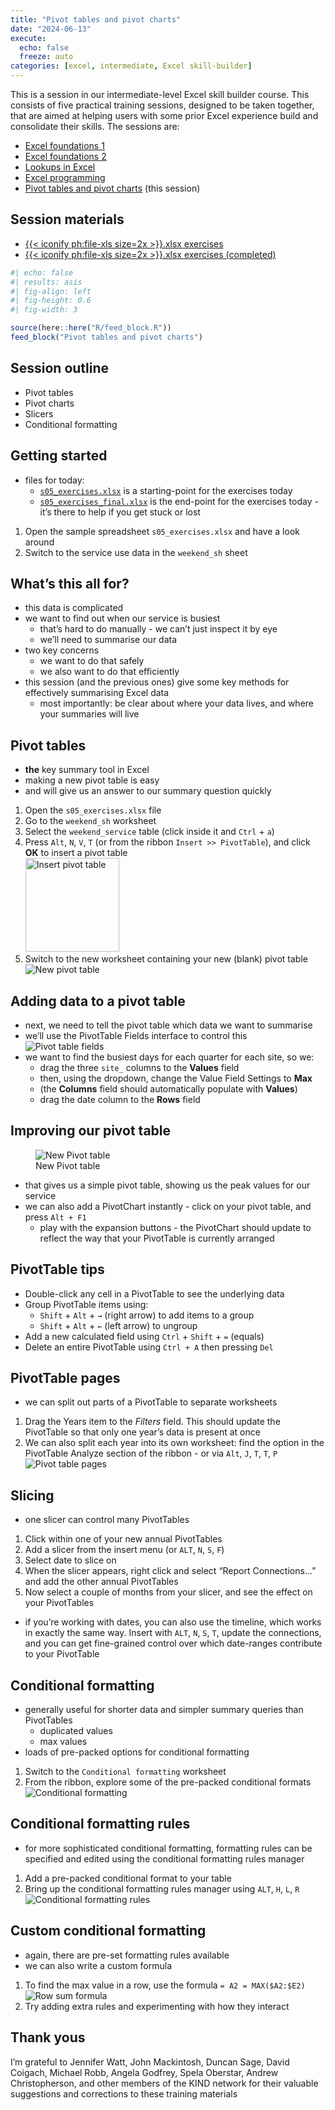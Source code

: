 ---
title: "Pivot tables and pivot charts"
date: "2024-06-13"
execute: 
  echo: false
  freeze: auto
categories: [excel, intermediate, Excel skill-builder]
---

This is a session in our intermediate-level Excel skill builder course. This consists of five practical training sessions, designed to be taken together, that are aimed at helping users with some prior Excel experience build and consolidate their skills. The sessions are:

+ [Excel foundations 1](excel_foundations_01.qmd)
+ [Excel foundations 2](excel_foundations_02.qmd) 
+ [Lookups in Excel](lookups_in_excel.qmd)
+ [Excel programming](excel_programming.qmd)
+ [Pivot tables and pivot charts](pivot_tables_and_pivot_charts.qmd) (this session)

::: {.callout-note collapse="false" appearance="default" icon="true"}
## Session materials

-   [{{< iconify ph:file-xls size=2x >}}.xlsx exercises](src/KIND_excel_skills_s05_exercises.xlsx)
-   [{{< iconify ph:file-xls size=2x >}}.xlsx exercises (completed)](src/KIND_excel_skills_s05_exercises_final.xlsx)

:::


```{r}
#| echo: false
#| results: asis
#| fig-align: left
#| fig-height: 0.6
#| fig-width: 3

source(here::here("R/feed_block.R"))
feed_block("Pivot tables and pivot charts")

```

## Session outline

+ Pivot tables
+ Pivot charts
+ Slicers
+ Conditional formatting

## Getting started
+ files for today:
    + [`s05_exercises.xlsx`](src/KIND_excel_skills_s05_exercises.xlsx) is a starting-point for the exercises today
    + [`s05_exercises_final.xlsx`](src/KIND_excel_skills_s05_exercises_final.xlsx) is the end-point for the exercises today - it's there to help if you get stuck or lost

::: {.callout-tip title="Task"}
1. Open the sample spreadsheet `s05_exercises.xlsx` and have a look around
2. Switch to the service use data in the `weekend_sh` sheet
:::

## What's this all for?
+ this data is complicated
+ we want to find out when our service is busiest
    + that's hard to do manually - we can't just inspect it by eye
    + we'll need to summarise our data
+ two key concerns
    + we want to do that safely
    + we also want to do that efficiently
+ this session (and the previous ones) give some key methods for effectively summarising Excel data
    + most importantly: be clear about where your data lives, and where your summaries will live

## Pivot tables

+ **the** key summary tool in Excel
+ making a new pivot table is easy
+ and will give us an answer to our summary question quickly

::: {.callout-tip title="Task"}
1. Open the `s05_exercises.xlsx` file
1. Go to the `weekend_sh` worksheet
1. Select the `weekend_service` table (click inside it and `Ctrl` + `a`)
1. Press `Alt`, `N`, `V`, `T` (or from the ribbon `Insert >> PivotTable`), and click **OK** to insert a pivot table </br>![Insert pivot table](images/pt.png){height="150"}
1. Switch to the new worksheet containing your new (blank) pivot table </br>![New pivot table](images/pt_cols.png)
:::

## Adding data to a pivot table

+ next, we need to tell the pivot table which data we want to summarise
+ we'll use the PivotTable Fields interface to control this</br>![Pivot table fields](images/pt_cols_p.png)
+ we want to find the busiest days for each quarter for each site, so we:
    + drag the three `site_` columns to the **Values** field
    + then, using the dropdown, change the Value Field Settings to **Max**
    + (the **Columns** field should automatically populate with **Values**)
    + drag the date column to the **Rows** field

## Improving our pivot table

![New Pivot table](images/pt_new.png)

+ that gives us a simple pivot table, showing us the peak values for our service
+ we can also add a PivotChart instantly - click on your pivot table, and press `Alt + F1`
    + play with the expansion buttons - the PivotChart should update to reflect the way that your PivotTable is currently arranged

## PivotTable tips

::: {.callout-note}
+ Double-click any cell in a PivotTable to see the underlying data
+ Group PivotTable items using:
    + `Shift` + `Alt` + `→` (right arrow) to add items to a group
    + `Shift` + `Alt` + `←` (left arrow) to ungroup
+ Add a new calculated field using `Ctrl` + `Shift` + `=` (equals)
+ Delete an entire PivotTable using `Ctrl + A` then pressing `Del`
:::

## PivotTable pages

+ we can split out parts of a PivotTable to separate worksheets

::: {.callout-tip title="Task"}

1. Drag the Years item to the *Filters* field. This should update the PivotTable so that only one year's data is present at once
1. We can also split each year into its own worksheet: find the option in the PivotTable Analyze section of the ribbon - or via `Alt`, `J`, `T`, `T`, `P` </br>![Pivot table pages](images/05_jttp.png)

:::

## Slicing
+  one slicer can control many PivotTables

::: {.callout-tip title="Task"}
1. Click within one of your new annual PivotTables
1. Add a slicer from the insert menu (or `ALT`, `N`, `S`, `F`)
1. Select date to slice on 
1. When the slicer appears, right click and select "Report Connections..." and add the other annual PivotTables
1. Now select a couple of months from your slicer, and see the effect on your PivotTables
:::

+ if you're working with dates, you can also use the timeline, which works in exactly the same way. Insert with `ALT`, `N`, `S`, `T`, update the connections, and you can get fine-grained control over which date-ranges contribute to your PivotTable

## Conditional formatting
+ generally useful for shorter data and simpler summary queries than PivotTables
    + duplicated values
    + max values
+ loads of pre-packed options for conditional formatting

::: {.callout-tip title="Task"}
1. Switch to the `Conditional formatting` worksheet
2. From the ribbon, explore some of the pre-packed conditional formats </br>![Conditional formatting](images/05_cf.png)
:::

## Conditional formatting rules

+ for more sophisticated conditional formatting, formatting rules can be specified and edited using the conditional formatting rules manager

::: {.callout-tip title="Task"}
1. Add a pre-packed conditional format to your table
1. Bring up the conditional formatting rules manager using `ALT`, `H`, `L`, `R` </br>![Conditional formatting rules](images/05_cfrm.png)
:::

## Custom conditional formatting
+ again, there are pre-set formatting rules available
+ we can also write a custom formula

::: {.callout-tip title="Task"}
1. To find the max value in a row, use the formula `= A2 = MAX($A2:$E2)`
![Row sum formula](images/05_rowmax.png)
1. Try adding extra rules and experimenting with how they interact
:::

## Thank yous

I'm grateful to Jennifer Watt, John Mackintosh, Duncan Sage, David Coigach, Michael Robb, Angela Godfrey, Spela Oberstar, Andrew Christopherson, and other members of the KIND network for their valuable suggestions and corrections to these training materials